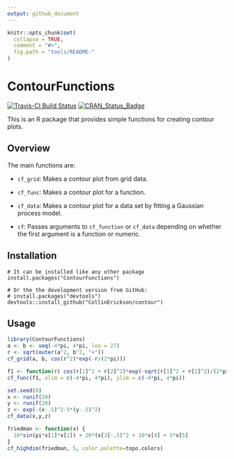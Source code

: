 ```yaml
---
output: github_document
---
```


<!-- README.md is generated from README.Rmd. Please edit that file -->

```r
knitr::opts_chunk$set(
  collapse = TRUE,
  comment = "#>",
  fig.path = "tools/README-"
)
```


# ContourFunctions

[![Travis-CI Build Status](https://travis-ci.org/CollinErickson/contour.svg?branch=master)](https://travis-ci.org/CollinErickson/contour)
[![CRAN_Status_Badge](https://www.r-pkg.org/badges/version/ContourFunctions)](https://cran.r-project.org/package=ContourFunctions)

This is an R package that provides simple functions for creating contour plots.

## Overview

The main functions are:

* `cf_grid`: Makes a contour plot from grid data.

* `cf_func`: Makes a contour plot for a function.

* `cf_data`: Makes a contour plot for a data set by fitting a Gaussian process model.

* `cf`: Passes arguments to `cf_function` or `cf_data` depending on whether the first argument is a function or numeric.


## Installation

```
# It can be installed like any other package
install.packages("ContourFunctions")

# Or the the development version from GitHub:
# install.packages("devtools")
devtools::install_github("CollinErickson/contour")
```

## Usage

```r

library(ContourFunctions)
a <- b <- seq(-4*pi, 4*pi, len = 27)
r <- sqrt(outer(a^2, b^2, "+"))
cf_grid(a, b, cos(r^2)*exp(-r/(2*pi)))
```



```r
f1 <- function(r) cos(r[1]^2 + r[2]^2)*exp(-sqrt(r[1]^2 + r[2]^2)/(2*pi))
cf_func(f1, xlim = c(-4*pi, 4*pi), ylim = c(-4*pi, 4*pi))
```

```r
set.seed(0)
x <- runif(20)
y <- runif(20)
z <- exp(-(x-.5)^2-5*(y-.5)^2)
cf_data(x,y,z)
```

```r
friedman <- function(x) {
  10*sin(pi*x[1]*x[2]) + 20*(x[3]-.5)^2 + 10*x[4] + 5*x[5]
}
cf_highdim(friedman, 5, color.palette=topo.colors)
```


